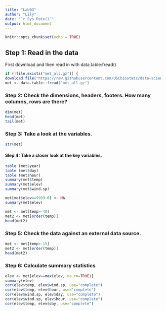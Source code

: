 ```yaml
---
title: "Lab03"
author: "Lily"
date: "`r Sys.Date()`"
output: html_document
---
```


```r
knitr::opts_chunk$set(echo = TRUE)
```

## Step 1: Read in the data
First download and then read in with data.table:fread()

```r
if (!file.exists("met_all.gz")) {
download.file("https://raw.githubusercontent.com/USCbiostats/data-science-data/master/02_met/met_all.gz", "met_all.gz", method="libcurl", timeout = 60) }
met <- data.table::fread("met_all.gz")
```

### Step 2: Check the dimensions, headers, footers. How many columns, rows are there?
```r
dim(met)
head(met)
tail(met)
```
### Step 3: Take a look at the variables.
```r
str(met)
```
#### Slep 4: Take a closer look at the key variables.
```r
table (met$year)
table (met$day)
table (met$hour)
summary(met$temp)
summary(met$elev)
summary(met$wind.sp)
```
```r
met[met$elev==9999.0] <- NA
summary(met$elev)
```
```r
met <- met[temp>-40]
met2 <- met[order(temp)]
head(met2)
```

### Step 5: Check the data against an external data source.
```r
met <- met[temp>-15]
met2 <- met[order(temp)]
head(met2)
```

### Step 6: Calculate summary statistics
```r
elev <- met[elev==max(elev, na.rm=TRUE)]
summary(elev)
cor(elev$temp, elev$wind.sp, use="complete")
cor(elev$temp, elev$hour, use="complete")
cor(elev$wind.sp, elev$day, use="complete")
cor(elev$wind.sp, elev$hour, use="complete")
cor(elev$temp, elev$day, use="complete")
```
